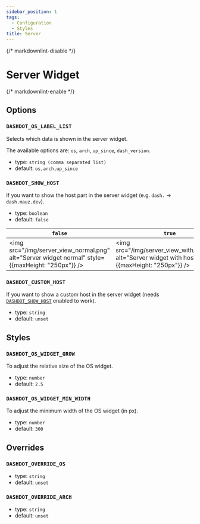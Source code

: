 ```yaml
---
sidebar_position: 1
tags:
  - Configuration
  - Styles
title: Server
---
```


{/* markdownlint-disable */}

# Server Widget

{/* markdownlint-enable */}

## Options

### `DASHDOT_OS_LABEL_LIST`

Selects which data is shown in the server widget.

The available options are: `os`, `arch`, `up_since`, `dash_version`.

- type: `string (comma separated list)`
- default: `os,arch,up_since`

### `DASHDOT_SHOW_HOST`

If you want to show the host part in the server widget (e.g. `dash.` -> `dash.mauz.dev`).

- type: `boolean`
- default: `false`

| `false`                                                                                           | `true`                                                                                                  |
| ------------------------------------------------------------------------------------------------- | ------------------------------------------------------------------------------------------------------- |
| <img src="/img/server_view_normal.png" alt="Server widget normal" style={{maxHeight: "250px"}} /> | <img src="/img/server_view_with_host.png" alt="Server widget with host" style={{maxHeight: "250px"}} /> |

### `DASHDOT_CUSTOM_HOST`

If you want to show a custom host in the server widget (needs [`DASHDOT_SHOW_HOST`](#dashdot_show_host) enabled to work).

- type: `string`
- default: `unset`

## Styles

### `DASHDOT_OS_WIDGET_GROW`

To adjust the relative size of the OS widget.

- type: `number`
- default: `2.5`

### `DASHDOT_OS_WIDGET_MIN_WIDTH`

To adjust the minimum width of the OS widget (in px).

- type: `number`
- default: `300`

## Overrides

### `DASHDOT_OVERRIDE_OS`

- type: `string`
- default: `unset`

### `DASHDOT_OVERRIDE_ARCH`

- type: `string`
- default: `unset`
